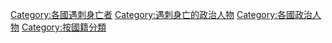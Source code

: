 [[Category:各國遇刺身亡者|Category:各國遇刺身亡者]]
[[Category:遇刺身亡的政治人物|Category:遇刺身亡的政治人物]]
[[Category:各國政治人物|Category:各國政治人物]]
[[Category:按國籍分類|Category:按國籍分類]]